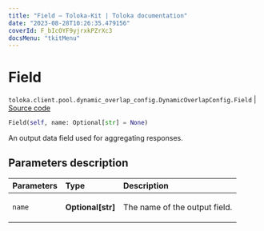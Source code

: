 ```yaml
---
title: "Field — Toloka-Kit | Toloka documentation"
date: "2023-08-28T10:26:35.479156"
coverId: F_bIcOYF9yjrxkPZrXc3
docsMenu: "tkitMenu"
---
```


# Field

`toloka.client.pool.dynamic_overlap_config.DynamicOverlapConfig.Field` | [Source code](https://github.com/Toloka/toloka-kit/blob/v1.2.1/src/client/pool/dynamic_overlap_config.py#L44)

```python
Field(self, name: Optional[str] = None)
```

An output data field used for aggregating responses.

## Parameters description

| Parameters | Type | Description |
| :----------| :----| :-----------|
`name`|**Optional\[str\]**|<p>The name of the output field.</p>